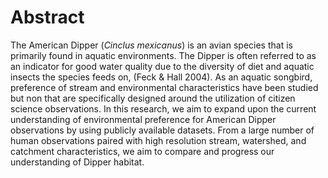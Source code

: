 # Abstract

The American Dipper (*Cinclus mexicanus*) is an avian species that is primarily found in aquatic environments. The Dipper is often referred to as an indicator for good water quality due to the diversity of diet and aquatic insects the species feeds on, (Feck & Hall 2004). As an aquatic songbird, preference of stream and environmental characteristics have been studied but non that are specifically designed around the utilization of citizen science observations. In this research, we aim to expand upon the current understanding of environmental preference for American Dipper observations by using publicly available datasets. From a large number of human observations paired with high resolution stream, watershed, and catchment characteristics, we aim to compare and progress our understanding of Dipper habitat.
